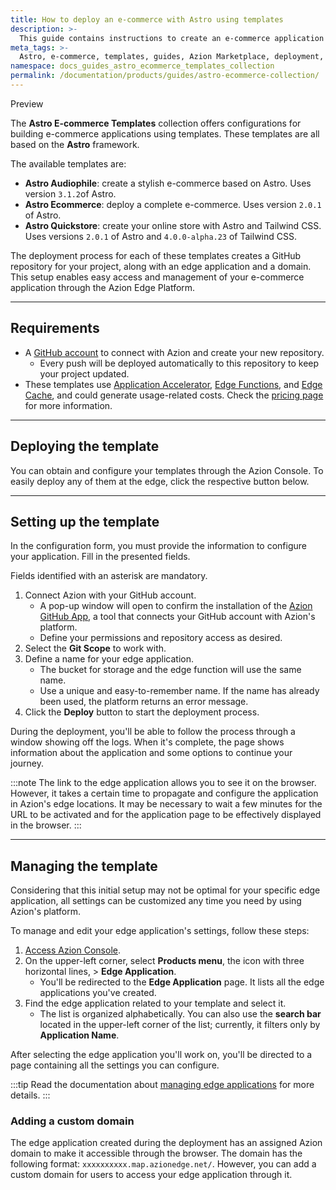 ```yaml
---
title: How to deploy an e-commerce with Astro using templates
description: >-
  This guide contains instructions to create an e-commerce application using templates based on Astro.
meta_tags: >-
  Astro, e-commerce, templates, guides, Azion Marketplace, deployment, online store
namespace: docs_guides_astro_ecommerce_templates_collection
permalink: /documentation/products/guides/astro-ecommerce-collection/
---
```



<Tag severity="info" client:only="vue">
Preview
</Tag>

The **Astro E-commerce Templates** collection offers configurations for building e-commerce applications using templates. These templates are all based on the **Astro** framework.

The available templates are:

- **Astro Audiophile**: create a stylish e-commerce based on Astro. Uses version `3.1.2`of Astro.
- **Astro Ecommerce**: deploy a complete e-commerce. Uses version `2.0.1` of Astro.
- **Astro Quickstore**: create your online store with Astro and Tailwind CSS. Uses versions `2.0.1` of Astro and `4.0.0-alpha.23` of Tailwind CSS.

The deployment process for each of these templates creates a GitHub repository for your project, along with an edge application and a domain. This setup enables easy access and management of your e-commerce application through the Azion Edge Platform.

---

## Requirements

- A [GitHub account](https://github.com/signup) to connect with Azion and create your new repository.
    - Every push will be deployed automatically to this repository to keep your project updated.
- These templates use [Application Accelerator](/en/documentation/products/build/edge-application/application-accelerator/), [Edge Functions](/en/documentation/products/build/edge-application/edge-functions/), and [Edge Cache](https://www.azion.com/en/documentation/products/build/edge-application/edge-cache/), and could generate usage-related costs. Check the [pricing page](https://www.azion.com/en/pricing/) for more information.

---

## Deploying the template

You can obtain and configure your templates through the Azion Console. To easily deploy any of them at the edge, click the respective button below.

<LinkButton
    label="Astro Audiophile"
    link="https://console.azion.com/create/azion-community/astro-audiophile"
    icon="ai ai-azion"
    icon-pos="left"
  />
<LinkButton
    label="Astro Ecommerce"
    link="https://console.azion.com/create/azion-community/astro-ecommerce"
    icon="ai ai-azion"
    icon-pos="left"
  />
<LinkButton
    label="Astro Quickstore"
    link="https://console.azion.com/create/azion-community/astro-quickstore"
    icon="ai ai-azion"
    icon-pos="left"
  />

---

## Setting up the template

In the configuration form, you must provide the information to configure your application. Fill in the presented fields. 

Fields identified with an asterisk are mandatory.

1. Connect Azion with your GitHub account.
    - A pop-up window will open to confirm the installation of the [Azion GitHub App](/en/documentation/products/guides/azion-github-app/), a tool that connects your GitHub account with Azion's platform.
    - Define your permissions and repository access as desired.
2. Select the **Git Scope** to work with.
3. Define a name for your edge application.
    - The bucket for storage and the edge function will use the same name.
    - Use a unique and easy-to-remember name. If the name has already been used, the platform returns an error message.
4. Click the **Deploy** button to start the deployment process.

During the deployment, you'll be able to follow the process through a window showing off the logs. When it's complete, the page shows information about the application and some options to continue your journey.

:::note
The link to the edge application allows you to see it on the browser. However, it takes a certain time to propagate and configure the application in Azion's edge locations. It may be necessary to wait a few minutes for the URL to be activated and for the application page to be effectively displayed in the browser.
:::

---

## Managing the template

Considering that this initial setup may not be optimal for your specific edge application, all settings can be customized any time you need by using Azion's platform.

To manage and edit your edge application's settings, follow these steps:

1. [Access Azion Console](https://console.azion.com).
2. On the upper-left corner, select **Products menu**, the icon with three horizontal lines, > **Edge Application**.
    - You'll be redirected to the **Edge Application** page. It lists all the edge applications you've created.
3. Find the edge application related to your template and select it.
    - The list is organized alphabetically. You can also use the **search bar** located in the upper-left corner of the list; currently, it filters only by **Application Name**.

After selecting the edge application you'll work on, you'll be directed to a page containing all the settings you can configure.

:::tip
Read the documentation about [managing edge applications](/en/documentation/products/build/edge-application/first-steps/) for more details.
:::

### Adding a custom domain

The edge application created during the deployment has an assigned Azion domain to make it accessible through the browser. The domain has the following format: `xxxxxxxxxx.map.azionedge.net/`. However, you can add a custom domain for users to access your edge application through it.

<LinkButton link="/en/documentation/products/guides/configure-a-domain/" label="go to configuring a domain guide" severity="secondary" /> 
